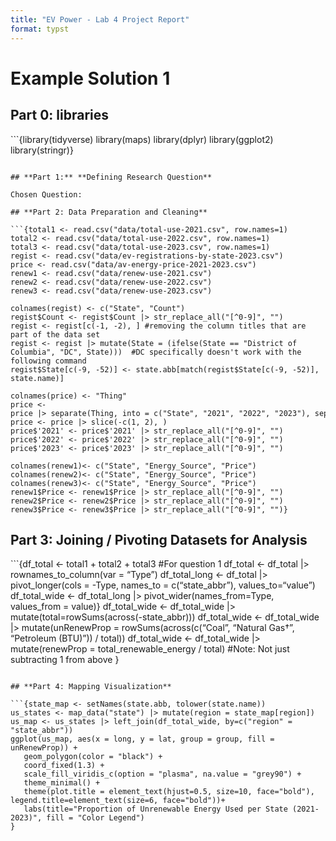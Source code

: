 ```yaml
---
title: "EV Power - Lab 4 Project Report"
format: typst
---
```


# Example Solution 1

## **Part 0: libraries**

```{library(tidyverse)
library(maps)
library(dplyr)
library(ggplot2)
library(stringr)}

```

## **Part 1:** **Defining Research Question**

Chosen Question:

## **Part 2: Data Preparation and Cleaning**

```{total1 <- read.csv("data/total-use-2021.csv", row.names=1)
total2 <- read.csv("data/total-use-2022.csv", row.names=1)
total3 <- read.csv("data/total-use-2023.csv", row.names=1)
regist <- read.csv("data/ev-registrations-by-state-2023.csv")
price <- read.csv("data/av-energy-price-2021-2023.csv")
renew1 <- read.csv("data/renew-use-2021.csv")
renew2 <- read.csv("data/renew-use-2022.csv")
renew3 <- read.csv("data/renew-use-2023.csv")

colnames(regist) <- c("State", "Count")
regist$Count <- regist$Count |> str_replace_all("[^0-9]", "")
regist <- regist[c(-1, -2), ] #removing the column titles that are part of the data set
regist <- regist |> mutate(State = (ifelse(State == "District of Columbia", "DC", State)))  #DC specifically doesn't work with the following command
regist$State[c(-9, -52)] <- state.abb[match(regist$State[c(-9, -52)], state.name)]

colnames(price) <- "Thing"
price <- price |> separate(Thing, into = c("State", "2021", "2022", "2023"), sep=",")
price <- price |> slice(-c(1, 2), )
price$'2021' <- price$'2021' |> str_replace_all("[^0-9]", "")
price$'2022' <- price$'2022' |> str_replace_all("[^0-9]", "")
price$'2023' <- price$'2023' |> str_replace_all("[^0-9]", "")

colnames(renew1)<- c("State", "Energy_Source", "Price")
colnames(renew2)<- c("State", "Energy_Source", "Price")
colnames(renew3)<- c("State", "Energy_Source", "Price")
renew1$Price <- renew1$Price |> str_replace_all("[^0-9]", "")
renew2$Price <- renew2$Price |> str_replace_all("[^0-9]", "")
renew3$Price <- renew3$Price |> str_replace_all("[^0-9]", "")}

```

## **Part 3: Joining / Pivoting Datasets for Analysis**

```{df_total <- total1 + total2 + total3 #For question 1
df_total <- df_total |> rownames_to_column(var = "Type")
df_total_long <- df_total |> pivot_longer(cols = -Type, names_to = c("state_abbr"), values_to="value")
df_total_wide <- df_total_long |> pivot_wider(names_from=Type, values_from = value)}
df_total_wide <- df_total_wide |> mutate(total=rowSums(across(-state_abbr)))
df_total_wide <- df_total_wide |> mutate(unRenewProp = rowSums(across(c("Coal", "Natural Gas†", "Petroleum (BTU)")) / total))
df_total_wide <- df_total_wide |> mutate(renewProp = total_renewable_energy / total) #Note: Not just subtracting 1 from above }

```

## **Part 4: Mapping Visualization**

```{state_map <- setNames(state.abb, tolower(state.name))
us_states <- map_data("state") |> mutate(region = state_map[region])
us_map <- us_states |> left_join(df_total_wide, by=c("region" = "state_abbr"))
ggplot(us_map, aes(x = long, y = lat, group = group, fill = unRenewProp)) +
   geom_polygon(color = "black") +
   coord_fixed(1.3) +
   scale_fill_viridis_c(option = "plasma", na.value = "grey90") +
   theme_minimal() +
   theme(plot.title = element_text(hjust=0.5, size=10, face="bold"), legend.title=element_text(size=6, face="bold"))+
   labs(title="Proportion of Unrenewable Energy Used per State (2021-2023)", fill = "Color Legend")
}

```
